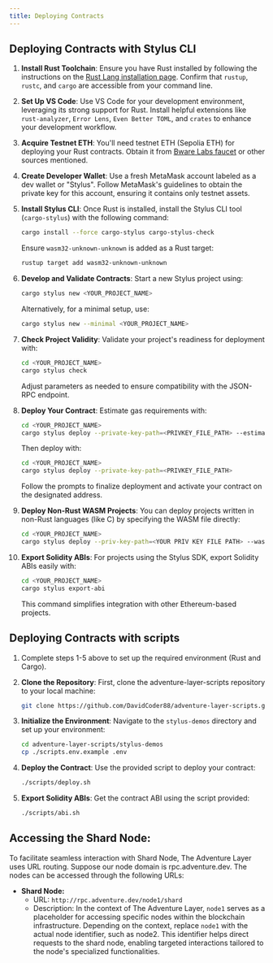 ```yaml
---
title: Deploying Contracts
---
```


## Deploying Contracts with Stylus CLI

1. **Install Rust Toolchain**: Ensure you have Rust installed by following the instructions on the [Rust Lang installation page](https://www.rust-lang.org/tools/install). Confirm that `rustup`, `rustc`, and `cargo` are accessible from your command line.

2. **Set Up VS Code**: Use VS Code for your development environment, leveraging its strong support for Rust. Install helpful extensions like `rust-analyzer`, `Error Lens`, `Even Better TOML`, and `crates` to enhance your development workflow.

3. **Acquire Testnet ETH**: You'll need testnet ETH (Sepolia ETH) for deploying your Rust contracts. Obtain it from [Bware Labs faucet](https://bwarelabs.com/faucets/arbitrum-stylus-testnet) or other sources mentioned.

4. **Create Developer Wallet**: Use a fresh MetaMask account labeled as a dev wallet or "Stylus". Follow MetaMask's guidelines to obtain the private key for this account, ensuring it contains only testnet assets.

5. **Install Stylus CLI**: Once Rust is installed, install the Stylus CLI tool (`cargo-stylus`) with the following command:

   ```sh
   cargo install --force cargo-stylus cargo-stylus-check
   ```

   Ensure `wasm32-unknown-unknown` is added as a Rust target:

   ```sh
   rustup target add wasm32-unknown-unknown
   ```

6. **Develop and Validate Contracts**: Start a new Stylus project using:

   ```sh
   cargo stylus new <YOUR_PROJECT_NAME>
   ```

   Alternatively, for a minimal setup, use:

   ```sh
   cargo stylus new --minimal <YOUR_PROJECT_NAME>
   ```

7. **Check Project Validity**: Validate your project's readiness for deployment with:

   ```sh
   cd <YOUR_PROJECT_NAME>
   cargo stylus check
   ```

   Adjust parameters as needed to ensure compatibility with the JSON-RPC endpoint.

8. **Deploy Your Contract**: Estimate gas requirements with:

   ```sh
   cd <YOUR_PROJECT_NAME>
   cargo stylus deploy --private-key-path=<PRIVKEY_FILE_PATH> --estimate-gas-only
   ```

   Then deploy with:

   ```sh
   cd <YOUR_PROJECT_NAME>
   cargo stylus deploy --private-key-path=<PRIVKEY_FILE_PATH>
   ```

   Follow the prompts to finalize deployment and activate your contract on the designated address.

9. **Deploy Non-Rust WASM Projects**: You can deploy projects written in non-Rust languages (like C) by specifying the WASM file directly:

   ```sh
   cd <YOUR_PROJECT_NAME>
   cargo stylus deploy --priv-key-path=<YOUR PRIV KEY FILE PATH> --wasm-file-path=add.wat
   ```

10. **Export Solidity ABIs**: For projects using the Stylus SDK, export Solidity ABIs easily with:
    ```sh
    cd <YOUR_PROJECT_NAME>
    cargo stylus export-abi
    ```
    This command simplifies integration with other Ethereum-based projects.

## Deploying Contracts with scripts

1. Complete steps 1-5 above to set up the required environment (Rust and Cargo).

2. **Clone the Repository**: First, clone the adventure-layer-scripts repository to your local machine:

   ```sh
   git clone https://github.com/DavidCoder88/adventure-layer-scripts.git
   ```

3. **Initialize the Environment**: Navigate to the `stylus-demos` directory and set up your environment:

   ```sh
   cd adventure-layer-scripts/stylus-demos
   cp ./scripts.env.example .env
   ```

4. **Deploy the Contract**: Use the provided script to deploy your contract:
   ```sh
   ./scripts/deploy.sh
   ```
5. **Export Solidity ABIs**: Get the contract ABI using the script provided:
   ```sh
   ./scripts/abi.sh
   ```

## Accessing the Shard Node:

To facilitate seamless interaction with Shard Node, The Adventure Layer uses URL routing. Suppose our node domain is rpc.adventure.dev. The nodes can be accessed through the following URLs:

- **Shard Node:**
  - URL: `http://rpc.adventure.dev/node1/shard`
  - Description: In the context of The Adventure Layer, `node1` serves as a placeholder for accessing specific nodes within the blockchain infrastructure. Depending on the context, replace `node1` with the actual node identifier, such as node2. This identifier helps direct requests to the shard node, enabling targeted interactions tailored to the node's specialized functionalities.
